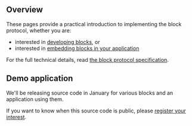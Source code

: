 ## Overview

These pages provide a practical introduction to implementing the block protocol, whether you are:

- interested in [developing blocks](https://blockprotocol.org/docs/quick-start-guide), or
- interested in [embedding blocks in your application](https://blockprotocol.org/docs/embedding-blocks)

For the full technical details, read [the block protocol specification](https://blockprotocol.org/spec).

## Demo application

We'll be releasing source code in January for various blocks and an application using them.

If you want to know when this source code is public, please [register your interest](https://blockprotocol.org/partners).
